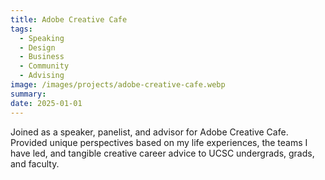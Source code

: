 ```yaml
---
title: Adobe Creative Cafe
tags:
  - Speaking
  - Design
  - Business
  - Community
  - Advising
image: /images/projects/adobe-creative-cafe.webp
summary: 
date: 2025-01-01
---
```


Joined as a speaker, panelist, and advisor for Adobe Creative Cafe. Provided unique perspectives based on my life experiences, the teams I have led, and tangible creative career advice to UCSC undergrads, grads, and faculty.
